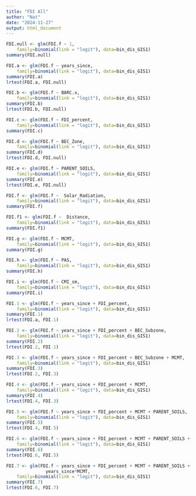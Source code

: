 ```yaml
---
title: "FDI All"
author: "Nat"
date: "2024-11-27"
output: html_document
---
```


```r
FDI.null <- glm(FDI.f ~ 1,
    family=binomial(link = "logit"), data=bin_dis_GIS1)
summary(FDI.null)

FDI.a <- glm(FDI.f ~ years_since,
    family=binomial(link = "logit"), data=bin_dis_GIS1)
summary(FDI.a)
lrtest(FDI.a, FDI.null)

FDI.b <- glm(FDI.f ~ BARC.x,
    family=binomial(link = "logit"), data=bin_dis_GIS1)
summary(FDI.b)
lrtest(FDI.b, FDI.null)

FDI.c <- glm(FDI.f ~ FDI_percent,
    family=binomial(link = "logit"), data=bin_dis_GIS1)
summary(FDI.c)

FDI.d <- glm(FDI.f ~ BEC_Zone,
    family=binomial(link = "logit"), data=bin_dis_GIS1)
summary(FDI.d)
lrtest(FDI.d, FDI.null)

FDI.e <- glm(FDI.f ~ PARENT_SOILS,
    family=binomial(link = "logit"), data=bin_dis_GIS1)
summary(FDI.e)
lrtest(FDI.e, FDI.null)

FDI.f <- glm(FDI.f ~  Solar_Radiation,
    family=binomial(link = "logit"), data=bin_dis_GIS1)
summary(FDI.f)

FDI.f1 <- glm(FDI.f ~  Distance,
    family=binomial(link = "logit"), data=bin_dis_GIS1)
summary(FDI.f1)

FDI.g <- glm(FDI.f ~ MCMT,
    family=binomial(link = "logit"), data=bin_dis_GIS1)
summary(FDI.g)

FDI.h <- glm(FDI.f ~ PAS,
    family=binomial(link = "logit"), data=bin_dis_GIS1)
summary(FDI.h)

FDI.i <- glm(FDI.f ~ CMI_sm,
    family=binomial(link = "logit"), data=bin_dis_GIS1)
summary(FDI.i)
```

```r
FDI.1 <- glm(FDI.f ~ years_since + FDI_percent,
    family=binomial(link = "logit"), data=bin_dis_GIS1)
summary(FDI.1)
lrtest(FDI.a, FDI.1)

FDI.2 <- glm(FDI.f ~ years_since + FDI_percent + BEC_Subzone,
    family=binomial(link = "logit"), data=bin_dis_GIS1)
summary(FDI.2)
lrtest(FDI.2, FDI.1)

FDI.3 <- glm(FDI.f ~ years_since + FDI_percent + BEC_Subzone + MCMT,
    family=binomial(link = "logit"), data=bin_dis_GIS1)
summary(FDI.3)
lrtest(FDI.2, FDI.3)

FDI.4 <- glm(FDI.f ~ years_since + FDI_percent + MCMT,
    family=binomial(link = "logit"), data=bin_dis_GIS1)
summary(FDI.4)
lrtest(FDI.4, FDI.3)

FDI.5 <- glm(FDI.f ~ years_since + FDI_percent + MCMT + PARENT_SOILS,
    family=binomial(link = "logit"), data=bin_dis_GIS1)
summary(FDI.5)
lrtest(FDI.4, FDI.5)

FDI.6 <- glm(FDI.f ~ years_since + FDI_percent + MCMT + PARENT_SOILS + Distance ,
    family=binomial(link = "logit"), data=bin_dis_GIS1)
summary(FDI.6)
lrtest(FDI.6, FDI.5)

FDI.7 <- glm(FDI.f ~ years_since + FDI_percent + MCMT + PARENT_SOILS + Distance + 
               years_since*MCMT,
    family=binomial(link = "logit"), data=bin_dis_GIS1)
summary(FDI.7)
lrtest(FDI.6, FDI.7)
```


